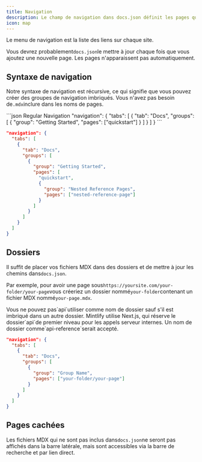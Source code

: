 ```yaml
---
title: Navigation
description: Le champ de navigation dans docs.json définit les pages qui apparaissent dans le menu de navigation
icon: map
---
```


Le menu de navigation est la liste des liens sur chaque site.

Vous devrez probablement`docs.json`le mettre à jour chaque fois que vous ajoutez une nouvelle page. Les pages n'apparaissent pas automatiquement.

## Syntaxe de navigation

Notre syntaxe de navigation est récursive, ce qui signifie que vous pouvez créer des groupes de navigation imbriqués. Vous n'avez pas besoin de`.mdx`inclure dans les noms de pages.

<CodeGroup>
  ```json Regular Navigation
  "navigation": {
    "tabs": [
      {
        "tab": "Docs",
        "groups": [
          {
            "group": "Getting Started",
            "pages": ["quickstart"]
          }
        ]
      }
    ]
  }
  ```

  ```json Nested Navigation
  "navigation": {
    "tabs": [
      {
        "tab": "Docs",
        "groups": [
          {
            "group": "Getting Started",
            "pages": [
              "quickstart",
              {
                "group": "Nested Reference Pages",
                "pages": ["nested-reference-page"]
              }
            ]
          }
        ]
      }
    ]
  }
  ```
</CodeGroup>

## Dossiers

Il suffit de placer vos fichiers MDX dans des dossiers et de mettre à jour les chemins dans`docs.json`.

Par exemple, pour avoir une page sous`https://yoursite.com/your-folder/your-page`vous créeriez un dossier nommé`your-folder`contenant un fichier MDX nommé`your-page.mdx`.

<Warning>
  Vous ne pouvez pas`api`utiliser comme nom de dossier sauf s'il est imbriqué dans un autre dossier. Mintlify utilise Next.js, qui réserve le dossier`api`de premier niveau pour les appels serveur internes. Un nom de dossier comme`api-reference`serait accepté.
</Warning>

```json Navigation With Folder
"navigation": {
  "tabs": [
    {
      "tab": "Docs",
      "groups": [
        {
          "group": "Group Name",
          "pages": ["your-folder/your-page"]
        }
      ]
    }
  ]
}
```

## Pages cachées

Les fichiers MDX qui ne sont pas inclus dans`docs.json`ne seront pas affichés dans la barre latérale, mais sont accessibles via la barre de recherche et par lien direct.
